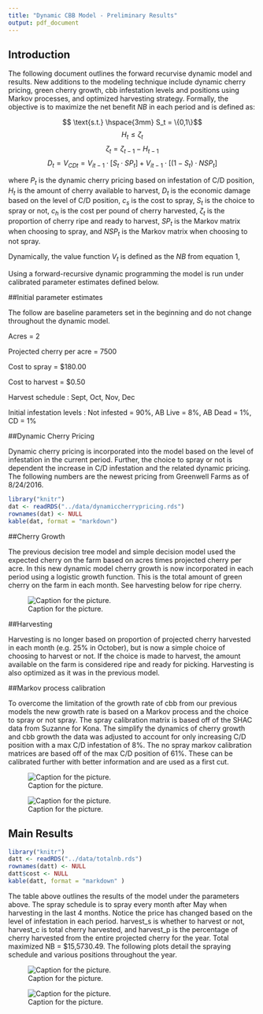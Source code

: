 ```yaml
---
title: "Dynamic CBB Model - Preliminary Results"
output: pdf_document
---
```




## Introduction

The following document outlines the forward recurvise dynamic model and results.  New additions to the modeling technique include dynamic cherry pricing, green cherry growth, cbb infestation levels and positions using Markov processes, and optimized harvesting strategy.  Formally, the objective is to maximize the net benefit $NB$ in each period and is defined as:

\begin{equation}
\max_{h,s} NB = \sum_{t=1}^{12} [P_t H_t D_t - c_s S_t - c_h H_t]
\end{equation}

$$ \text{s.t.} \hspace{3mm} S_t = \{0,1\}$$
$$H_t \leq \zeta_t $$
$$\zeta_t = \zeta_{t-1} - H_{t-1}$$ 
$$D_t = V_{CDt} = V_{it-1} \cdot [S_t \cdot SP_t] + V_{it-1} \cdot [(1-S_t) \cdot NSP_t]$$

where $P_t$ is the dynamic cherry pricing based on infestation of C/D position, $H_t$ is the amount of cherry available to harvest, $D_t$ is the economic damage based on the level of C/D position, $c_s$ is the cost to spray, $S_t$ is the choice to spray or not, $c_h$ is the cost per pound of cherry harvested, $\zeta_t$ is the proportion of cherry ripe and ready to harvest, $SP_t$ is the Markov matrix when choosing to spray, and $NSP_t$ is the Markov matrix when choosing to not spray.

Dynamically, the value function $V_t$ is defined as the $NB$ from equation 1,

\begin{equation}
\max_{h_t, s_t} V_t(H_t, D_t, C_t) + V_{t-1} (H_{t-1}, D_{t-1}, C_{t-1}) 
\end{equation}

Using a forward-recursive dynamic programming the model is run under calibrated parameter estimates defined below.

##Initial parameter estimates

The follow are baseline parameters set in the beginning and do not change throughout the dynamic model.

Acres = $2$

Projected cherry per acre = $7500$

Cost to spray = $\$ 180.00$

Cost to harvest = $\$ 0.50$

Harvest schedule : Sept, Oct, Nov, Dec

Initial infestation levels : Not infested = 90%, AB Live = 8%, AB Dead = 1%, CD = 1%

##Dynamic Cherry Pricing

Dynamic cherry pricing is incorporated into the model based on the level of infestation in the current period.  Further, the choice to spray or not is dependent the increase in C/D infestation and the related dynamic pricing.  The following numbers are the newest pricing from Greenwell Farms as of 8/24/2016.

```r
library("knitr")
dat <- readRDS("../data/dynamiccherrypricing.rds")
rownames(dat) <- NULL
kable(dat, format = "markdown")
```

##Cherry Growth

The previous decision tree model and simple decision model used the expected cherry on the farm based on acres times projected cherry per acre.  In this new dynamic model cherry growth is now incorporated in each period using a logistic growth function.  This is the total amount of green cherry on the farm in each month.  See harvesting below for ripe cherry.

![Caption for the picture.](../figures/cherryonfarm.png)

\newpage

##Harvesting

Harvesting is no longer based on proportion of projected cherry harvested in each month (e.g. 25% in October), but is now a simple choice of choosing to harvest or not.  If the choice is made to harvest, the  amount available on the farm is considered ripe and ready for picking.  Harvesting is also optimized as it was in the previous model. 


##Markov process calibration

To overcome the limitation of the growth rate of cbb from our previous models the new growth rate is based on a Markov process and the choice to spray or not spray.  The spray calibration matrix is based off of the SHAC data from Suzanne for Kona.  The simplify the dynamics of cherry growth and cbb growth the data was adjusted to account for only increasing C/D position with a max C/D infestation of 8%.  The no spray markov calibration matrices are based off of the max C/D position of 61%.  These can be calibrated further with better information and are used as a first cut.

![Caption for the picture.](../figures/sp_p.png)

![Caption for the picture.](../figures/nsp_p.png)

\newpage

## Main Results

```r
library("knitr")
datt <- readRDS("../data/totalnb.rds")
rownames(datt) <- NULL
datt$cost <- NULL
kable(datt, format = "markdown" )
```

The table above outlines the results of the model under the parameters above.  The spray schedule is to spray every month after May when harvesting in the last 4 months.  Notice the price has changed based on the level of infestation in each period.  harvest_s is whether to harvest or not, harvest_c is total cherry harvested, and harvest_p is the percentage of cherry harvested from the entire projected cherry for the year.  Total maximized NB = $15,5730.49.  The following plots detail the spraying schedule and various positions throughout the year.

![Caption for the picture.](../figures/spnsp_p.png)

![Caption for the picture.](../figures/inf_p.png)
